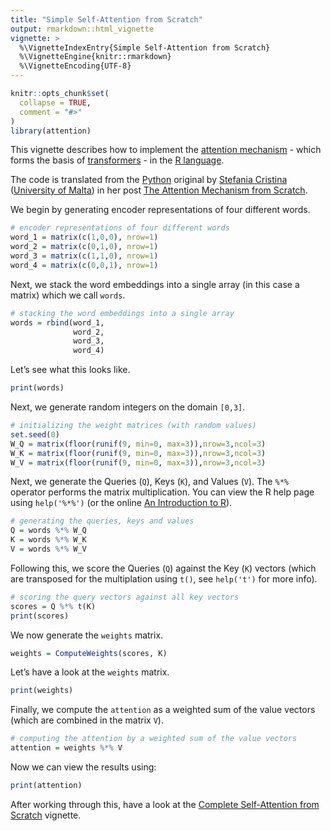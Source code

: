 ```yaml
---
title: "Simple Self-Attention from Scratch"
output: rmarkdown::html_vignette
vignette: >
  %\VignetteIndexEntry{Simple Self-Attention from Scratch}
  %\VignetteEngine{knitr::rmarkdown}
  %\VignetteEncoding{UTF-8}
---
```


```r
knitr::opts_chunk$set(
  collapse = TRUE,
  comment = "#>"
)
library(attention)
```

This vignette describes how to implement the [attention mechanism](https://en.m.wikipedia.org/wiki/Attention_(machine_learning)) - which forms the basis of [transformers](https://en.m.wikipedia.org/wiki/Transformer_(machine_learning_model)) - in the [R language](https://en.m.wikipedia.org/wiki/R_(programming_language)).

The code is translated from the [Python](https://www.python.org/) original by [Stefania Cristina](https://scholar.google.com/citations?user=ncHZ0mwAAAAJ&hl=en) ([University of Malta](https://www.um.edu.mt/profile/stefaniacristina)) in her post [The Attention Mechanism from Scratch](https://machinelearningmastery.com/the-attention-mechanism-from-scratch/).

We begin by generating encoder representations of four different words.
```r
# encoder representations of four different words
word_1 = matrix(c(1,0,0), nrow=1)
word_2 = matrix(c(0,1,0), nrow=1)
word_3 = matrix(c(1,1,0), nrow=1)
word_4 = matrix(c(0,0,1), nrow=1)
```

Next, we stack the word embeddings into a single array (in this case a matrix) which we call `words`.
```r
# stacking the word embeddings into a single array
words = rbind(word_1,
              word_2,
              word_3,
              word_4)
```

Let's see what this looks like.
```r
print(words)
```

Next, we generate random integers on the domain `[0,3]`.
```r
# initializing the weight matrices (with random values)
set.seed(0)
W_Q = matrix(floor(runif(9, min=0, max=3)),nrow=3,ncol=3)
W_K = matrix(floor(runif(9, min=0, max=3)),nrow=3,ncol=3)
W_V = matrix(floor(runif(9, min=0, max=3)),nrow=3,ncol=3)
```

Next, we generate the Queries (`Q`), Keys (`K`), and Values (`V`). The `%*%` operator performs the matrix multiplication. You can view the R help page using `help('%*%')` (or the online [An Introduction to R](https://cran.r-project.org/doc/manuals/r-release/R-intro.html#Multiplication)).
```r
# generating the queries, keys and values
Q = words %*% W_Q
K = words %*% W_K
V = words %*% W_V
```

Following this, we score the Queries (`Q`) against the Key (`K`) vectors (which are transposed for the multiplation using `t()`, see `help('t')` for more info).
```r
# scoring the query vectors against all key vectors
scores = Q %*% t(K)
print(scores)
```

We now generate the `weights` matrix.
```r
weights = ComputeWeights(scores, K)
```

Let's have a look at the `weights` matrix.
```r
print(weights)
```

Finally, we compute the `attention` as a weighted sum of the value vectors (which are combined in the matrix `V`).
```r
# computing the attention by a weighted sum of the value vectors
attention = weights %*% V
```

Now we can view the results using:
```r
print(attention)
```

After working through this, have a look at the [Complete Self-Attention from Scratch](complete_attention.html) vignette.

